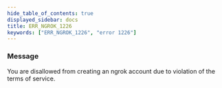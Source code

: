 ```yaml
---
hide_table_of_contents: true
displayed_sidebar: docs
title: ERR_NGROK_1226
keywords: ["ERR_NGROK_1226", "error 1226"]
---
```


### Message

You are disallowed from creating an ngrok account due to violation of the terms of service.
